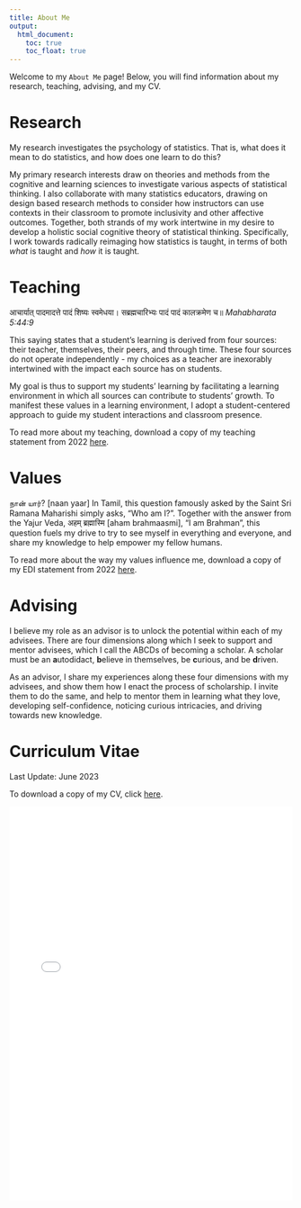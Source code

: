 ```yaml
---
title: About Me
output: 
  html_document:
    toc: true
    toc_float: true
---
```


Welcome to my `About Me` page! Below, you will find information about my research, teaching, advising, and my CV. 

# Research 

My research investigates the psychology of statistics. That is, what does it mean to do statistics, and how does one learn to do this? 

My primary research interests draw on theories and methods from the cognitive and learning sciences to investigate various aspects of statistical thinking. I also collaborate with many statistics educators, drawing on design based research methods to consider how instructors can use contexts in their classroom to promote inclusivity and other affective outcomes. Together, both strands of my work intertwine in my desire to develop a holistic social cognitive theory of statistical thinking. Specifically, I work towards radically reimaging how statistics is taught, in terms of both *what* is taught and *how* it is taught. 

<!--  To read more about my research during this time period, download a copy of my research statement from 2022 [here](https://github.com/RaoVNV/RaoVNV.github.io/raw/main/RaoVNV_Research.pdf). -->

# Teaching

आचार्यात् पादमादत्ते पादं शिष्यः स्वमेधया। सब्रह्मचारिभ्यः पादं पादं कालक्रमेण च॥ *Mahabharata 5:44:9*

This saying states that a student’s learning is derived from four sources: their teacher, themselves, their peers, and through time. These four sources do not operate independently - my choices as a teacher are inexorably intertwined with the impact each source has on students. 

My goal is thus to support my students’ learning by facilitating a learning environment in which all sources can contribute to students’ growth. To manifest these values in a learning environment, I adopt a student-centered approach to guide my student interactions and classroom presence. 

To read more about my teaching, download a copy of my teaching statement from 2022 [here](https://github.com/RaoVNV/RaoVNV.github.io/raw/main/RaoVNV_Teaching.pdf).

# Values

நான் யார்? [naan yaar] In Tamil, this question famously asked by the Saint Sri Ramana Maharishi simply asks, “Who am I?”. Together with the answer from the Yajur Veda, अहम् ब्रह्मास्मि [aham brahmaasmi], “I am Brahman”, this question fuels my drive to try to see myself in everything and everyone, and share my knowledge to help empower my fellow humans. 

To read more about the way my values influence me, download a copy of my EDI statement from 2022 [here](https://github.com/RaoVNV/RaoVNV.github.io/raw/main/RaoVNV_EDI_2pg.pdf).

# Advising

I believe my role as an advisor is to unlock the potential within each of my advisees. There are four dimensions along which I seek to support and mentor advisees, which I call the ABCDs of becoming a scholar. A scholar must be an **a**utodidact, **b**elieve in themselves, be **c**urious, and be **d**riven. 

<!-- 
A scholar must: 

- be an **A**utodidact. One must love learning. This requires one to seek out information and spend the necessary time reflecting upon and processing this information to help gain new insights. 
- **B**elieve in themselves. To generate new insights and new knowledge requires developing an idea that no one has had before. Others may not see the value in your ideas, but this should never be a deterrent. You must believe in yourself and pursue your ideas without hesitation. Whether or not others adopt your ideas is up to them -- your duty as a scholar is to show them new possibilities. 
- be **C**urious. All scholarship starts with curiosity, and asking a question such as `I wonder what's going on here?` or `I wonder why this happens?`. A scholar needs to have a keen and curious eye in order to generate new knowledge that can help explain the universe and human existence. 
- be **D**riven. The path to generating and spreading new knowledge is fraught with difficulty. To be a scholar, you have to dedicate yourself to a life of learning, knowledge, and the spread of knowledge. This means that no matter what obstacles emerge, you have to be driven to overcome them. 
-->

As an advisor, I share my experiences along these four dimensions with my advisees, and show them how I enact the process of scholarship. I invite them to do the same, and help to mentor them in learning what they love, developing self-confidence, noticing curious intricacies, and driving towards new knowledge. 

# Curriculum Vitae

Last Update: June 2023

To download a copy of my CV, click [here](https://github.com/RaoVNV/RaoVNV.github.io/raw/main/RaoVNV_CV.pdf).

<embed 
  src="/RaoVNV_CV.pdf" 
  type="application/pdf" 
  width="100%" 
  height="700px"
/>
